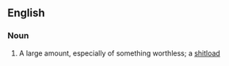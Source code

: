 ==English==

===Noun===
{{en-noun}}

# A large amount, especially of something worthless; a [[shitload]]